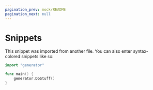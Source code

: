 ```yaml
---
pagination_prev: mock/README
pagination_next: null
---
```



# Snippets

This snippet
<CLISnippet />
was imported from another file. You can also enter syntax-colored snippets like so:

```GO title="/usr/src/pipes/main.go"
import "generator"

func main() {
	generator.DoStuff()
}
```
